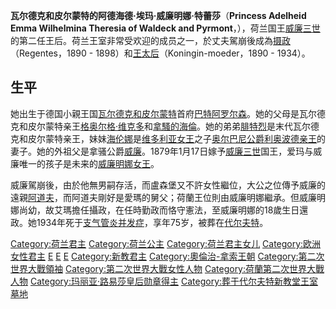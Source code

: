 {{Infobox royalty
| name        = 瓦尔德克和皮尔蒙特的阿德海德·埃玛·威廉明娜·特蕾莎
| image       = Emma of Waldeck and Pyrmont.jpg
| succession  = [[荷蘭君主配偶列表|荷蘭王后]]<br>[[盧森堡大公|盧森堡大公夫人]]
| reign       = 1879年1月17日 — 1890年11月23日
| reign-type  = 在位
| succession1 = 荷蘭攝政
| reign1      = 1890年11月23日 — 1898年8月31日
| birth_date  = {{birth date|1858|8|2}}
| birth_place = [[德意志邦聯|德意志邦聯]][[瓦爾德克和皮爾蒙特親王國|瓦爾德克和皮爾蒙特親王國]][[阿羅爾森王宮|阿羅爾森王宮]]
| death_date  = {{death date and age|1934|3|20|1858|8|2}}
| death_place = [[荷蘭|荷蘭]][[海牙|海牙]][[蘭格福爾豪特宮|蘭格福爾豪特宮]]
| spouse      = [[威廉三世_(尼德蘭)|威廉三世]]
| issue       = [[威廉明娜_(荷蘭)|威廉明娜女王]]
| father      = [[格奧爾格·維克多_(瓦爾德克和皮爾蒙特)|格奧爾格·維克多]]
| mother      = [[拿騷的海倫|拿騷的海倫]]
}}

'''瓦尔德克和皮尔蒙特的阿德海德·埃玛·威廉明娜·特蕾莎'''（'''Princess Adelheid Emma Wilhelmina Theresia of Waldeck and Pyrmont'''，{{bd|1858年|8月2日|1934年|3月20日|catIdx=E,埃}}），荷兰国王[[威廉三世_(尼德蘭)|威廉三世]]的第二任王后。荷兰王室非常受欢迎的成员之一，於丈夫駕崩後成為[[摄政|摄政]]（Regentes，1890 - 1898）和[[王太后|王太后]]（Koningin-moeder，1890 - 1934）。

==生平==
她出生于德国小親王国[[瓦尔德克和皮尔蒙特親王國|瓦尔德克和皮尔蒙特]]首府[[巴特阿罗尔森|巴特阿罗尔森]]。她的父母是瓦尔德克和皮尔蒙特亲王[[格奧爾格·維克多_(瓦爾德克和皮爾蒙特)|格奥尔格·维克多]]和[[拿騷的海倫|拿騷的海倫]]。她的弟弟[[弗里德里希_(瓦尔德克和皮尔蒙特)|腓特烈]]是末代瓦尔德克和皮尔蒙特亲王，妹妹[[海倫娜公主_(奧爾巴尼公爵夫人)|海伦娜]]是[[维多利亚女王|维多利亚女王]]之子[[利奥波德王子_(奥尔巴尼公爵)|奥尔巴尼公爵利奥波德亲王]]的妻子。她的外祖父是拿骚公爵[[威廉_(拿骚公爵)|威廉]]。1879年1月17日嫁予[[威廉三世_(尼德蘭)|威廉三世]]国王，爱玛与威廉唯一的孩子是未来的[[威廉明娜_(荷蘭)|威廉明娜女王]]。

威廉駕崩後，由於他無男嗣存活，而盧森堡又不許女性繼位，大公之位傳予威廉的遠親[[阿道夫_(盧森堡大公)|阿道夫]]，而阿道夫剛好是愛瑪的舅父；荷蘭王位則由威廉明娜繼承。但威廉明娜尚幼，故艾瑪擔任攝政，在任時勤政而恪守憲法，至威廉明娜的18歲生日還政。她1934年死于[[支气管炎|支气管炎]][[并发症|并发症]]，享年75岁，被葬在[[代尔夫特|代尔夫特]]。

{{荷蘭君主}}
{{Authority control}}
{{DEFAULTSORT: Emma Wilhelmina}}
[[Category:荷兰君主|Category:荷兰君主]]
[[Category:荷兰公主|Category:荷兰公主]]
[[Category:荷兰君主女儿|Category:荷兰君主女儿]]
[[Category:欧洲女性君主|Category:欧洲女性君主]]
[[Category:玛丽亚·路易莎皇后勋章得主|E]]
[[Category:欧洲女性摄政者|E]]
[[Category:奧蘭治-拿騷騎士大十字勳章授勛者|E]]
[[Category:新教君主|Category:新教君主]]
[[Category:奧倫治-拿索王朝|Category:奧倫治-拿索王朝]]
[[Category:第二次世界大戰領袖|Category:第二次世界大戰領袖]]
[[Category:第二次世界大戰女性人物|Category:第二次世界大戰女性人物]]
[[Category:荷蘭第二次世界大戰人物|Category:荷蘭第二次世界大戰人物]]
[[Category:玛丽亚·路易莎皇后勋章得主|Category:玛丽亚·路易莎皇后勋章得主]]
[[Category:葬于代尔夫特新教堂王室墓地|Category:葬于代尔夫特新教堂王室墓地]]